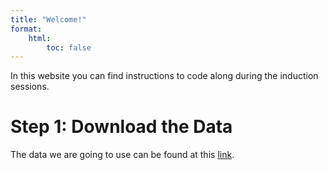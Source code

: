 ```yaml
---
title: "Welcome!"
format:
    html:
        toc: false
---
```


In this website you can find instructions to code along during the induction sessions.

# Step 1: Download the Data

The data we are going to use can be found at this
<a href="https://raw.githubusercontent.com/filippocavallari/induction-workshop/main/data/datasauRus.csv">link</a>.
